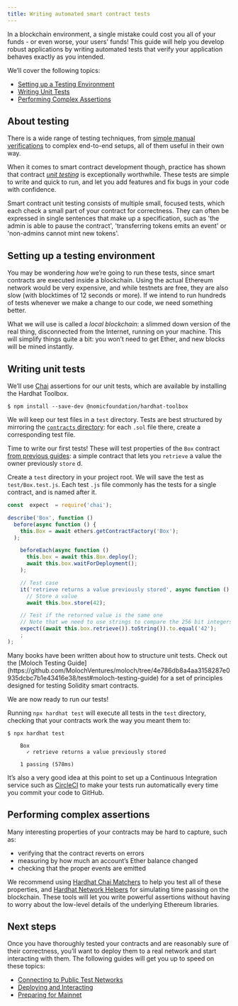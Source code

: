 ```yaml
---
title: Writing automated smart contract tests
---
```


In a blockchain environment, a single mistake could cost you all of your funds - or even worse, your users' funds! This guide will help you develop robust applications by writing automated tests that verify your application behaves exactly as you intended.

We’ll cover the following topics:

* [Setting up a Testing Environment](#setting-up-a-testing-environment)
* [Writing Unit Tests](#writing-unit-tests)
* [Performing Complex Assertions](#performing-complex-assertions)

## About testing

There is a wide range of testing techniques, from [simple manual verifications](deploying-and-interacting.mdx#interacting-from-the-console) to complex end-to-end setups, all of them useful in their own way.

When it comes to smart contract development though, practice has shown that contract [_unit testing_](https://en.wikipedia.org/wiki/Unit_testing) is exceptionally worthwhile. These tests are simple to write and quick to run, and let you add features and fix bugs in your code with confidence.

Smart contract unit testing consists of multiple small, focused tests, which each check a small part of your contract for correctness. They can often be expressed in single sentences that make up a specification, such as 'the admin is able to pause the contract', 'transferring tokens emits an event' or 'non-admins cannot mint new tokens'.

## Setting up a testing environment

You may be wondering _how_ we’re going to run these tests, since smart contracts are executed inside a blockchain. Using the actual Ethereum network would be very expensive, and while testnets are free, they are also slow (with blocktimes of 12 seconds or more). If we intend to run hundreds of tests whenever we make a change to our code, we need something better.

What we will use is called a _local blockchain_: a slimmed down version of the real thing, disconnected from the Internet, running on your machine. This will simplify things quite a bit: you won’t need to get Ether, and new blocks will be mined instantly.

## Writing unit tests

We’ll use [Chai](https://www.chaijs.com/) assertions for our unit tests, which are available by installing the Hardhat Toolbox.

```console
$ npm install --save-dev @nomicfoundation/hardhat-toolbox
```

We will keep our test files in a `test` directory. Tests are best structured by mirroring the [`contracts` directory](developing-smart-contracts.mdx#first-contract): for each `.sol` file there, create a corresponding test file.

Time to write our first tests! These will test properties of the `Box` contract [from previous guides](developing-smart-contracts.mdx#box-contract): a simple contract that lets you `retrieve` a value the owner previously `store` d.

Create a `test` directory in your project root.  We will save the test as `test/Box.test.js`. Each test `.js` file commonly has the tests for a single contract, and is named after it.

```js
const  expect  = require('chai');

describe('Box', function () 
  before(async function () {
    this.Box = await ethers.getContractFactory('Box');
  );

    beforeEach(async function () 
      this.box = await this.Box.deploy();
      await this.box.waitForDeployment();
    );

    // Test case
    it('retrieve returns a value previously stored', async function () 
      // Store a value
      await this.box.store(42);

    // Test if the returned value is the same one
    // Note that we need to use strings to compare the 256 bit integers
    expect((await this.box.retrieve()).toString()).to.equal('42');
    ;
);
```

<Callout>
Many books have been written about how to structure unit tests. Check out the [Moloch Testing Guide](https://github.com/MolochVentures/moloch/tree/4e786db8a4aa3158287e0935dcbc7b1e43416e38/test#moloch-testing-guide) for a set of principles designed for testing Solidity smart contracts.
</Callout>

We are now ready to run our tests! 

Running `npx hardhat test` will execute all tests in the `test` directory, checking that your contracts work the way you meant them to:

```console
$ npx hardhat test

    Box
      ✓ retrieve returns a value previously stored

    1 passing (578ms)
```

It’s also a very good idea at this point to set up a Continuous Integration service such as [CircleCI](https://circleci.com/) to make your tests run automatically every time you commit your code to GitHub.

## Performing complex assertions

Many interesting properties of your contracts may be hard to capture, such as:

* verifying that the contract reverts on errors
* measuring by how much an account’s Ether balance changed
* checking that the proper events are emitted

We recommend using [Hardhat Chai Matchers](https://hardhat.org/hardhat-chai-matchers/docs/overview) to help you test all of these properties, and [Hardhat Network Helpers](https://hardhat.org/hardhat-network-helpers/docs/overview) for simulating time passing on the blockchain. These tools will let you write powerful assertions without having to worry about the low-level details of the underlying Ethereum libraries.

## Next steps

Once you have thoroughly tested your contracts and are reasonably sure of their correctness, you’ll want to deploy them to a real network and start interacting with them. The following guides will get you up to speed on these topics:

* [Connecting to Public Test Networks](connecting-to-public-test-networks.mdx)
* [Deploying and Interacting](deploying-and-interacting.mdx)
* [Preparing for Mainnet](preparing-for-mainnet.mdx)
